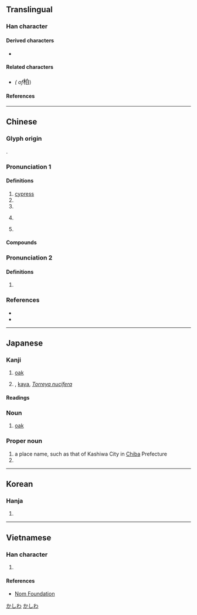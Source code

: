 {{also|栢}}
{{character info/new}}
==Translingual==

===Han character===
{{Han char|rn=75|rad=木|as=05|sn=9|four=46900|canj=DHA|ids=⿰木白}}

====Derived characters====
* {{l|mul|[[𫢾]], [[湐]], [[𬝌]]}}

====Related characters====
* {{l|mul|[[栢]]}} ''({{w|Variant Chinese character|Variant form}} of ''<big>柏</big>)

====References====
{{Han ref|kx=0518.220|dkj=14617|dj=0906.210|hdz=21185.030|uh=67CF}}

----

==Chinese==
{{zh-forms|alt=栢}}
{{zh-wp|zh:柏科|en:Cupressaceae}}

===Glyph origin===
{{Han etym}}
{{Han compound|木|t1=tree|白|ls=psc|c1=s|c2=p}}.

===Pronunciation 1===
{{zh-pron
|m=bǎi,bó,1nb=colloquial,1nc=standard in Mainland,1nd=variant in Taiwan,2nb=literary,2nc=standard in Mainland and Taiwan
|m_note=Mainland: bó - standard only in foreign names, e.g. {{zh-l|*柏林}}, {{zh-l|柏拉圖|tr=-}}; bǎi - used for other senses
|c=paak3,baak3
|h=pfs=pak
|mn=xm,qz,tw:peh/zz:peeh/xm,zz,tw:pek/qz:piak
|mn_note=peh/peeh - vernacular; pek/piak - literary
|mn-t=bêh4
|mc=y
|oc=y
|cat=n
}}

====Definitions====
{{zh-hanzi}}

# [[cypress]]
# {{zh-alt-form|伯}}
# {{zh-alt-form|迫}}
# {{zh-div|國}} {{place|zh|t=Bai|t2=Bo|a=an ancient|state|in modern|p/Henan}}
# {{surname|zh}}

====Compounds====
{{zh-der|側柏|刺柏|卷柏|扁柏|朱柏廬|東柏林|松柏|松柏之堅|松柏之壽|松柏之茂|松柏園|松柏後凋|松柏節操|松柏長青|柏京其|柏克|柏克萊|柏卡里|柏吉烏斯|柏塞麥|柏子|柏府|柏拉圖|柏木|柏木油|柏林|柏林劇團|柏林圍牆|柏林大學|柏林影展|柏林會議|柏林樂派|柏柏人|柏格曼|柏格森|柏梁臺|柏梁詩|柏梁體|柏樹|柏油|柏油紙|柏油路|柏濩|柏翳|柏臺|柏臺烏府|柏舟|柏舟之痛|柏舟之節|柏舟之誓|柏舟操|柏鄉縣|柏酒|柏金|柏青哥|柏頓|柏高|桂宮柏寢|檉柏|檜柏|歲寒松柏|玉柏|石刁柏|精忠柏|羅漢柏|西柏林|赫柏定律|都柏林|餐松啖柏|餐松食柏|龍柏|柏原|柏楊}}

===Pronunciation 2===
{{zh-pron
|m=bò,bó,1nb=standard in Mainland,2nb=standard in Taiwan
|c=baak3,paak3
|h=pfs=pak
|mn-t=bêh4
|cat=
}}

====Definitions====
{{zh-hanzi}}

# {{zh-alt-form|檗|dot=,}} {{zh-used|黃柏|nocap=1}}

===References===
* {{R:twedu|A01907}}
* {{R:yue:Hanzi}}

----

==Japanese==
{{wp|lang=ja}}

===Kanji===
{{ja-kanji|grade=|rs=木05}}

# [[oak]]
# {{qualifier|rare}} {{vern|Japanese nutmeg yew}}, [[kaya]], ''[[Torreya nucifera]]''

====Readings====
{{ja-readings
|goon=ひゃく
|kanon=はく
|kun=かしわ-, かえ-, かや-
|nanori=かい, かし
}}

===Noun===
{{ja-noun|かしわ|カシワ}}

# [[oak]]

===Proper noun===
{{ja-pos|かしわ|proper}}

# a place name, such as that of Kashiwa City in [[Chiba]] Prefecture
# {{given name|ja|female|sort=かしわ}}

[[Category:ja:Cities|かしわ]]
[[Category:ja:Oaks|かしわ]]

----

==Korean==

===Hanja===
{{ko-hanja|hangeul=백|eumhun=|rv=baek|mr=paek|y=payk}}

# {{rfdef|ko|sort=木05}}

----

==Vietnamese==

===Han character===
{{vi-hantu|rs=木05|[[bách]], [[bá]]}}

# {{rfdef|vi|sort=木05}}

====References====
* [http://nomfoundation.org/common/nom_details.php?codepoint=67CF Nom Foundation]